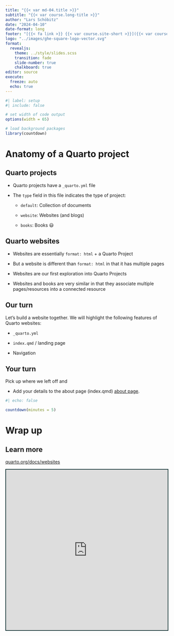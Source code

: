 ```yaml
---
title: "{{< var md-04.title >}}"
subtitle: "{{< var course.long-title >}}"
author: "Lars Schöbitz"
date: "2024-04-10"
date-format: long
footer: "[{{< fa link >}} {{< var course.site-short >}}]({{< var course.site >}})"
logo: "../images/ghe-square-logo-vector.svg"
format:
  revealjs:
    theme: ../style/slides.scss
    transition: fade
    slide-number: true
    chalkboard: true
editor: source
execute:
  freeze: auto
  echo: true
---
```


```r
#| label: setup
#| include: false

# set width of code output
options(width = 65)

# load background packages
library(countdown)
```

# Anatomy of a Quarto project

## Quarto projects

-   Quarto projects have a `_quarto.yml` file

-   The `type` field in this file indicates the type of project:

    -   `default`: Collection of documents

    -   `website`: Websites (and blogs)

    -   `books`: Books 😃

## Quarto websites

-   Websites are essentially `format: html` + a Quarto Project

-   But a website is different than `format: html` in that it has multiple pages

-   Websites are our first exploration into Quarto Projects

-   Websites and books are very similar in that they associate multiple pages/resources into a connected resource

## Our turn

::: task
Let's build a website together. We will highlight the following features of Quarto websites:

-   `_quarto.yml`

-   `index.qmd` / landing page 

-   Navigation

:::

## Your turn

::: task
Pick up where we left off and

-   Add your details to the about page (index.qmd) [about page](https://quarto.org/docs/websites/website-about.html).
:::

```r
#| echo: false

countdown(minutes = 5)
```

# Wrap up

## Learn more

::: learn-more
[quarto.org/docs/websites](https://quarto.org/docs/websites/)

```{=html}
<iframe src="https://quarto.org/docs/websites" width="100%" height="500" style="border:2px solid #123233;" title="Quarto Journal Articles"></iframe>
```
:::


